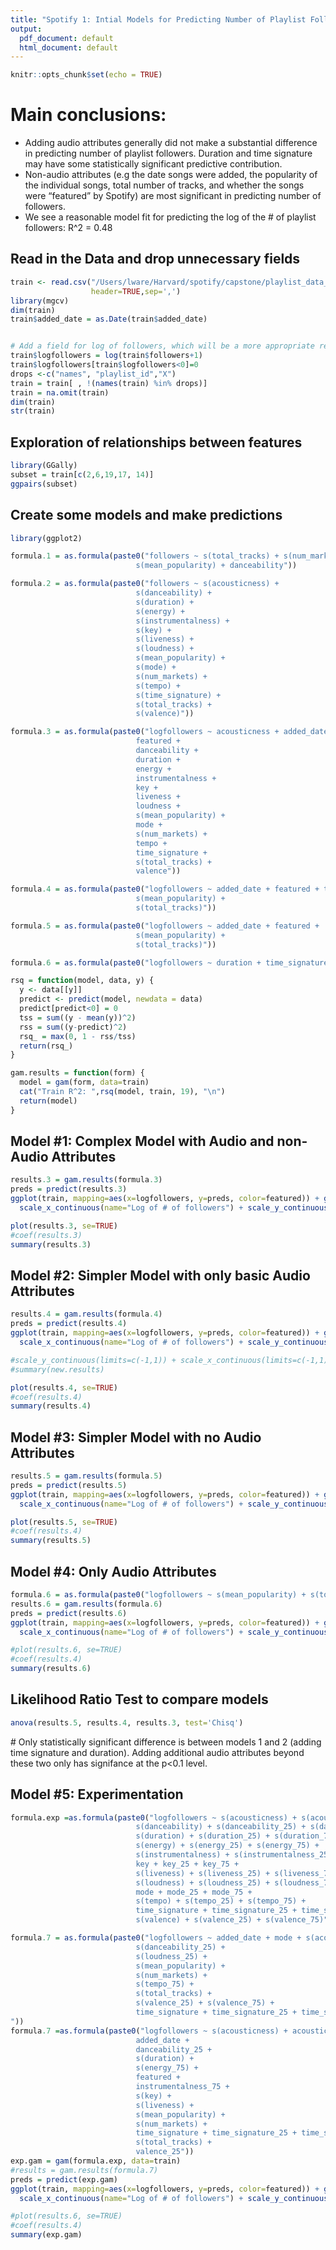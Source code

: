 ```yaml
---
title: "Spotify 1: Intial Models for Predicting Number of Playlist Followers"
output:
  pdf_document: default
  html_document: default
---
```


```r
knitr::opts_chunk$set(echo = TRUE)
```

# Main conclusions: 
  - Adding audio attributes generally did not make a substantial difference in predicting number of playlist followers. Duration and time signature may have some statistically significant predictive contribution.
  - Non-audio attributes (e.g the date songs were added, the popularity of the individual songs, total number of tracks, and whether the songs were "featured" by Spotify) are most significant in predicting number of followers.
  - We see a reasonable model fit for predicting the log of the # of playlist followers: R^2 = 0.48
  
  
## Read in the Data and drop unnecessary fields

```r
train <- read.csv("/Users/lware/Harvard/spotify/capstone/playlist_data_with_audio_attributes_percentiles_3.11.17.csv",
                  header=TRUE,sep=',')
library(mgcv)
dim(train)
train$added_date = as.Date(train$added_date)


# Add a field for log of followers, which will be a more appropriate response variable.
train$logfollowers = log(train$followers+1)
train$logfollowers[train$logfollowers<0]=0
drops <-c("names", "playlist_id","X")
train = train[ , !(names(train) %in% drops)]
train = na.omit(train)
dim(train)
str(train)
```
## Exploration of relationships between features
```r
library(GGally)
subset = train[c(2,6,19,17, 14)]
ggpairs(subset)
```


## Create some models and make predictions
```r
library(ggplot2)

formula.1 = as.formula(paste0("followers ~ s(total_tracks) + s(num_markets) + energy + loudness +
                            s(mean_popularity) + danceability"))

formula.2 = as.formula(paste0("followers ~ s(acousticness) + 
                            s(danceability) + 
                            s(duration) + 
                            s(energy) +
                            s(instrumentalness) + 
                            s(key) + 
                            s(liveness) + 
                            s(loudness) + 
                            s(mean_popularity) + 
                            s(mode) + 
                            s(num_markets) + 
                            s(tempo) + 
                            s(time_signature) + 
                            s(total_tracks) + 
                            s(valence)"))

formula.3 = as.formula(paste0("logfollowers ~ acousticness + added_date + 
                            featured + 
                            danceability + 
                            duration + 
                            energy +
                            instrumentalness + 
                            key + 
                            liveness + 
                            loudness + 
                            s(mean_popularity) + 
                            mode + 
                            s(num_markets) + 
                            tempo + 
                            time_signature + 
                            s(total_tracks) + 
                            valence"))

formula.4 = as.formula(paste0("logfollowers ~ added_date + featured + time_signature + duration + 
                            s(mean_popularity) + 
                            s(total_tracks)"))

formula.5 = as.formula(paste0("logfollowers ~ added_date + featured +
                            s(mean_popularity) + 
                            s(total_tracks)"))

formula.6 = as.formula(paste0("logfollowers ~ duration + time_signature"))

rsq = function(model, data, y) {
  y <- data[[y]]
  predict <- predict(model, newdata = data)
  predict[predict<0] = 0
  tss = sum((y - mean(y))^2)
  rss = sum((y-predict)^2)
  rsq_ = max(0, 1 - rss/tss)
  return(rsq_)
}

gam.results = function(form) {
  model = gam(form, data=train)
  cat("Train R^2: ",rsq(model, train, 19), "\n")
  return(model)
}
```

## Model #1: Complex Model with Audio and non-Audio Attributes
```r
results.3 = gam.results(formula.3)
preds = predict(results.3)
ggplot(train, mapping=aes(x=logfollowers, y=preds, color=featured)) + geom_point() + geom_abline(slope=1, intercept=0) +
  scale_x_continuous(name="Log of # of followers") + scale_y_continuous(name="Predicted log of # of followers")#+ 

plot(results.3, se=TRUE)
#coef(results.3)
summary(results.3)
```


## Model #2: Simpler Model with only basic Audio Attributes
```r
results.4 = gam.results(formula.4)
preds = predict(results.4)
ggplot(train, mapping=aes(x=logfollowers, y=preds, color=featured)) + geom_point() + geom_abline(slope=1, intercept=0) +
  scale_x_continuous(name="Log of # of followers") + scale_y_continuous(name="Predicted log of # of followers")#+ 

#scale_y_continuous(limits=c(-1,1)) + scale_x_continuous(limits=c(-1,1)) + coord_fixed(ratio = 1)
#summary(new.results)

plot(results.4, se=TRUE)
#coef(results.4)
summary(results.4)
```
## Model #3: Simpler Model with no Audio Attributes
```r
results.5 = gam.results(formula.5)
preds = predict(results.5)
ggplot(train, mapping=aes(x=logfollowers, y=preds, color=featured)) + geom_point() + geom_abline(slope=1, intercept=0) +
  scale_x_continuous(name="Log of # of followers") + scale_y_continuous(name="Predicted log of # of followers")#+ 

plot(results.5, se=TRUE)
#coef(results.4)
summary(results.5)
```

## Model #4: Only Audio Attributes
```r
formula.6 = as.formula(paste0("logfollowers ~ s(mean_popularity) + s(total_tracks)"))
results.6 = gam.results(formula.6)
preds = predict(results.6)
ggplot(train, mapping=aes(x=logfollowers, y=preds, color=featured)) + geom_point() + geom_abline(slope=1, intercept=0) +
  scale_x_continuous(name="Log of # of followers") + scale_y_continuous(name="Predicted log of # of followers")#+ 

#plot(results.6, se=TRUE)
#coef(results.4)
summary(results.6)
```

## Likelihood Ratio Test to compare models

```r
anova(results.5, results.4, results.3, test='Chisq')
```

  # Only statistically significant difference is between models 1 and 2 (adding time signature and duration). Adding additional audio attributes beyond these two only has signifance at the p<0.1 level.
  
  
## Model #5: Experimentation
```r
formula.exp =as.formula(paste0("logfollowers ~ s(acousticness) + s(acousticness_25) + s(acousticness_75) +
                            s(danceability) + s(danceability_25) + s(danceability_75) + 
                            s(duration) + s(duration_25) + s(duration_75) + 
                            s(energy) + s(energy_25) + s(energy_75) +
                            s(instrumentalness) + s(instrumentalness_25) + s(instrumentalness_75) + 
                            key + key_25 + key_75 + 
                            s(liveness) + s(liveness_25) + s(liveness_75) + 
                            s(loudness) + s(loudness_25) + s(loudness_75) + 
                            mode + mode_25 + mode_75 + 
                            s(tempo) + s(tempo_25) + s(tempo_75) + 
                            time_signature + time_signature_25 + time_signature_75 + 
                            s(valence) + s(valence_25) + s(valence_75)"))

formula.7 = as.formula(paste0("logfollowers ~ added_date + mode + s(acousticness) + s(acousticness_75) +
                            s(danceability_25) + 
                            s(loudness_25) + 
                            s(mean_popularity) + 
                            s(num_markets) +
                            s(tempo_75) + 
                            s(total_tracks) + 
                            s(valence_25) + s(valence_75) +
                            time_signature + time_signature_25 + time_signature_75
"))
formula.7 =as.formula(paste0("logfollowers ~ s(acousticness) + acousticness_75 +
                            added_date + 
                            danceability_25 +
                            s(duration) + 
                            s(energy_75) +
                            featured +
                            instrumentalness_75 + 
                            s(key) + 
                            s(liveness) + 
                            s(mean_popularity) + 
                            s(num_markets) + 
                            time_signature + time_signature_25 + time_signature_75 + 
                            s(total_tracks) + 
                            valence_25"))
exp.gam = gam(formula.exp, data=train)
#results = gam.results(formula.7)
preds = predict(exp.gam)
ggplot(train, mapping=aes(x=logfollowers, y=preds, color=featured)) + geom_point() + geom_abline(slope=1, intercept=0) +
  scale_x_continuous(name="Log of # of followers") + scale_y_continuous(name="Predicted log of # of followers")#+ 

#plot(results.6, se=TRUE)
#coef(results.4)
summary(exp.gam)
```
  